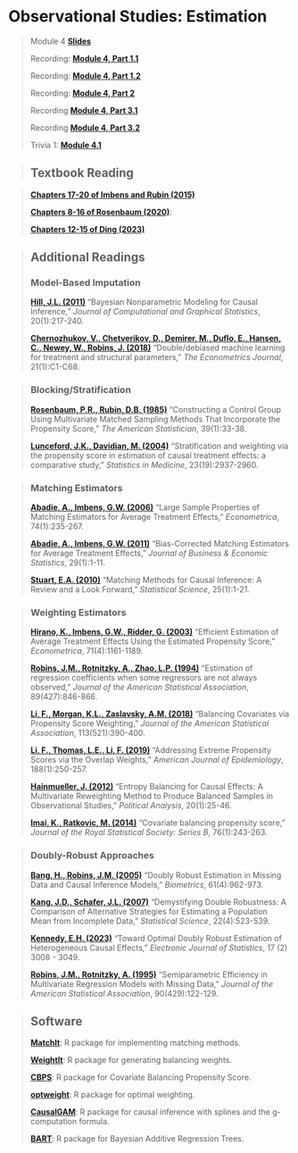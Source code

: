 # Observational Studies: Estimation

> Module 4 [**Slides**](https://drive.google.com/file/d/1VbXy7nxK3pkMqtwGo9RcoKzLKM55eh-k/view?usp=sharing)
>
> Recording: [**Module 4, Part 1.1**](https://drive.google.com/file/d/1Sf-KtFw4nxnUae-pmTszwzOB12cUDaqJ/view?usp=sharing)
>
> Recording: [**Module 4, Part 1.2**](https://drive.google.com/file/d/1g357al5-9ufGwQPMQFUYUnyS_j3u0XVR/view?usp=sharing)
>
> Recording: [**Module 4, Part 2**](https://drive.google.com/file/d/145pAAjI4S_rc-C-6VFu9sYwAWueFJzhz/view?usp=sharing)
>
> Recording [**Module 4, Part 3.1**](https://drive.google.com/file/d/1bSILLt9SXEoaNj16RdXQKvAAaBlYogYS/view?usp=sharing)
>
> Recording [**Module 4, Part 3.2**](https://drive.google.com/file/d/1uJnfRGvyBPKUFVxIblA0ES0HMe9bT5_p/view?usp=sharing)
>
> Trivia 1: [**Module 4.1**](https://quizizz.com/admin/assessment/680ffa05b54ad1042b5742b2?source=lesson_share)

>## Textbook Reading

> [**Chapters 17-20 of Imbens and Rubin (2015)**](https://www.cambridge.org/core/books/causal-inference-for-statistics-social-and-biomedical-sciences/71126BE90C58F1A431FE9B2DD07938AB)
>
> [**Chapters 8-16 of Rosenbaum (2020)**](https://link.springer.com/book/10.1007/978-3-030-46405-9):
>
> [**Chapters 12-15 of Ding (2023)**](https://www.routledge.com/A-First-Course-in-Causal-Inference/Ding/p/book/9781032758626)

>## Additional Readings
>
>### Model-Based Imputation
>
> [**Hill, J.L. (2011)**](https://doi.org/10.1198/jcgs.2010.08162) "Bayesian Nonparametric Modeling for Causal Inference," *Journal of Computational and Graphical Statistics*, 20(1):217-240.
>
> [**Chernozhukov, V., Chetverikov, D., Demirer, M., Duflo, E., Hansen, C., Newey, W., Robins, J. (2018)**](https://doi.org/10.1111/ectj.12097) "Double/debiased machine learning for treatment and structural parameters," *The Econometrics Journal*, 21(1):C1-C68.

>### Blocking/Stratification
>
> [**Rosenbaum, P.R., Rubin, D.B. (1985)**](https://doi.org/10.1080/00031305.1985.10479383) "Constructing a Control Group Using Multivariate Matched Sampling Methods That Incorporate the Propensity Score," *The American Statistician*, 39(1):33-38.
>
> [**Lunceford, J.K., Davidian, M. (2004)**](https://doi.org/10.1002/sim.1903) "Stratification and weighting via the propensity score in estimation of causal treatment effects: a comparative study," *Statistics in Medicine*, 23(19):2937-2960.
>

>### Matching Estimators
>
> [**Abadie, A., Imbens, G.W. (2006)**](https://doi.org/10.1111/j.1468-0262.2006.00655.x) "Large Sample Properties of Matching Estimators for Average Treatment Effects," *Econometrica*, 74(1):235-267.
>
> [**Abadie, A., Imbens, G.W. (2011)**](https://doi.org/10.1198/jbes.2009.07333) "Bias-Corrected Matching Estimators for Average Treatment Effects," *Journal of Business & Economic Statistics*, 29(1):1-11.
>
> [**Stuart, E.A. (2010)**](https://doi.org/10.1214/09-STS313) "Matching Methods for Causal Inference: A Review and a Look Forward," *Statistical Science*, 25(1):1-21.


>### Weighting Estimators
>
> [**Hirano, K., Imbens, G.W., Ridder, G. (2003)**](https://doi.org/10.1111/1468-0262.00442) "Efficient Estimation of Average Treatment Effects Using the Estimated Propensity Score," *Econometrica*, 71(4):1161-1189.
>
> [**Robins, J.M., Rotnitzky, A., Zhao, L.P. (1994)**](https://doi.org/10.1080/01621459.1994.10476818) "Estimation of regression coefficients when some regressors are not always observed," *Journal of the American Statistical Association*, 89(427):846-866.
>
> [**Li, F., Morgan, K.L., Zaslavsky, A.M. (2018)**](https://doi.org/10.1080/01621459.2016.1260466) "Balancing Covariates via Propensity Score Weighting," *Journal of the American Statistical Association*, 113(521):390-400.
>
> [**Li, F., Thomas, L.E., Li, F. (2019)**](https://doi.org/10.1093/aje/kwy201) "Addressing Extreme Propensity Scores via the Overlap Weights," *American Journal of Epidemiology*, 188(1):250-257.
>
>[**Hainmueller, J. (2012)**](https://doi.org/10.1093/pan/mpr025) "Entropy Balancing for Causal Effects: A Multivariate Reweighting Method to Produce Balanced Samples in Observational Studies," *Political Analysis*, 20(1):25-46.
>
> [**Imai, K., Ratkovic, M. (2014)**](https://academic.oup.com/jrsssb/article/76/1/243/7075938) "Covariate balancing propensity score," *Journal of the Royal Statistical Society: Series B*, 76(1):243-263.

>### Doubly-Robust Approaches
>
> [**Bang, H., Robins, J.M. (2005)**](https://doi.org/10.1111/j.1541-0420.2005.00377.x) "Doubly Robust Estimation in Missing Data and Causal Inference Models," *Biometrics*, 61(4):962-973.
>
> [**Kang, J.D., Schafer, J.L. (2007)**](https://doi.org/10.1214/07-STS227) "Demystifying Double Robustness: A Comparison of Alternative Strategies for Estimating a Population Mean from Incomplete Data," *Statistical Science*, 22(4):523-539.
>
> [**Kennedy, E.H. (2023)**](https://projecteuclid.org/journals/electronic-journal-of-statistics/volume-17/issue-2/Towards-optimal-doubly-robust-estimation-of-heterogeneous-causal-effects/10.1214/23-EJS2157.full) "Toward Optimal Doubly Robust Estimation of Heterogeneous Causal Effects," *Electronic Journal of Statistics*, 17 (2) 3008 - 3049.
>
> [**Robins, J.M., Rotnitzky, A. (1995)**](https://www.jstor.org/stable/2291135?seq=1) "Semiparametric Efficiency in Multivariate Regression Models with Missing Data," *Journal of the American Statistical Association*, 90(429):122-129.

>## Software
>
> [**MatchIt**](https://cran.r-project.org/web/packages/MatchIt/index.html): R package for implementing matching methods.
>
> [**WeightIt**](https://cran.r-project.org/web/packages/WeightIt/index.html): R package for generating balancing weights.
>
> [**CBPS**](https://cran.r-project.org/web/packages/CBPS/index.html): R package for Covariate Balancing Propensity Score.
>
> [**optweight**](https://cran.r-project.org/web/packages/optweight/index.html): R package for optimal weighting.
>
> [**CausalGAM**](https://cran.r-project.org/web/packages/CausalGAM/index.html): R package for causal inference with splines and the g-computation formula.
>
> [**BART**](https://cran.r-project.org/web/packages/BART/index.html): R package for Bayesian Additive Regression Trees.

